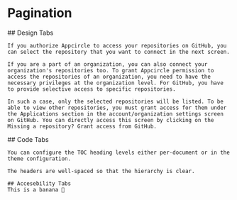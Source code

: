 
# Pagination

<Tabs>
  <TabItem value="design" label="Design" default>
    ## Design Tabs

    If you authorize Appcircle to access your repositories on GitHub, you can select the repository that you want to connect in the next screen.

    If you are a part of an organization, you can also connect your organization's repositories too. To grant Appcircle permission to access the repositories of an organization, you need to have the necessary privileges at the organization level. For GitHub, you have to provide selective access to specific repositories.

    In such a case, only the selected repositories will be listed. To be able to view other repositories, you must grant access for them under the Applications section in the account/organization settings screen on GitHub. You can directly access this screen by clicking on the Missing a repository? Grant access from GitHub.

  </TabItem>

  <TabItem value="code" label="Code">
    ## Code Tabs

    You can configure the TOC heading levels either per-document or in the theme configuration.

    The headers are well-spaced so that the hierarchy is clear.

  </TabItem>

  <TabItem value="accesebility" label="Accesebility">

    ## Accesebility Tabs
    This is a banana 🍌

  </TabItem>
</Tabs>
